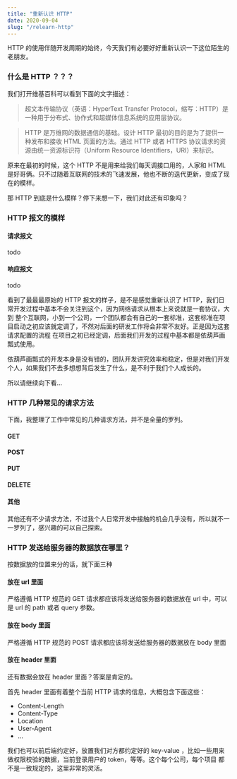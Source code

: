 ```yaml
---
title: "重新认识 HTTP"
date: 2020-09-04
slug: "/relearn-http"
---
```


HTTP 的使用伴随开发周期的始终，今天我们有必要好好重新认识一下这位陌生的老朋友。

### 什么是 HTTP ？？？

我们打开维基百科可以看到下面的文字描述：

> 超文本传输协议（英语：HyperText Transfer Protocol，缩写：HTTP）是一种用于分布式、协作式和超媒体信息系统的应用层协议。

> HTTP 是万维网的数据通信的基础。设计 HTTP 最初的目的是为了提供一种发布和接收 HTML 页面的方法。通过 HTTP 或者 HTTPS 协议请求的资源由统一资源标识符（Uniform Resource Identifiers，URI）来标识。

原来在最初的时候，这个 HTTP 不是用来给我们每天调接口用的，人家和 HTML 是好哥俩。只不过随着互联网的技术的飞速发展，他也不断的迭代更新，变成了现在的模样。

那 HTTP 到底是什么模样？停下来想一下，我们对此还有印象吗？

### HTTP 报文的模样

#### 请求报文

todo

#### 响应报文

todo

看到了最最最原始的 HTTP 报文的样子，是不是感觉重新认识了 HTTP，我们日常开发过程中基本不会关注到这个，因为网络请求从根本上来说就是一套协议，大到
整个互联网，小到一个公司，一个团队都会有自己的一套标准，这套标准在项目启动之初应该就定调了，不然对后面的研发工作将会非常不友好。正是因为这套请求配置的流程
在项目之初已经定调，后面我们开发的过程中基本都是依葫芦画瓢式使用。

依葫芦画瓢式的开发本身是没有错的，团队开发讲究效率和稳定，但是对我们开发个人，如果我们不去多想想背后发生了什么，是不利于我们个人成长的。

所以请继续向下看...

### HTTP 几种常见的请求方法

下面，我整理了工作中常见的几种请求方法，并不是全量的罗列。

#### GET

#### POST

#### PUT

#### DELETE

#### 其他

其他还有不少请求方法，不过我个人日常开发中接触的机会几乎没有，所以就不一一罗列了，感兴趣的可以自己探索。

### HTTP 发送给服务器的数据放在哪里？

按数据放的位置来分的话，就下面三种

#### 放在 url 里面

严格遵循 HTTP 规范的 GET 请求都应该将发送给服务器的数据放在 url 中，可以是 url 的 path 或者 query 参数。

#### 放在 body 里面

严格遵循 HTTP 规范的 POST 请求都应该将发送给服务器的数据放在 body 里面

#### 放在 header 里面

还有数据会放在 header 里面？答案是肯定的。

首先 header 里面有着整个当前 HTTP 请求的信息，大概包含下面这些：

- Content-Length
- Content-Type
- Location
- User-Agent
- ...

我们也可以前后端约定好，放置我们对方都约定好的 key-value ，比如一些用来做权限校验的数据，当前登录用户的 token，等等。这个每个公司，每个项目
都不是一致规定的，这里非常的灵活。


